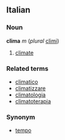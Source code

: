 ==Italian==
===Noun===
'''clima''' ''m'' (''plural'' [[climi]])

# [[climate]]

===Related terms===
*[[climatico]]
*[[climatizzare]]
*[[climatologia]]
*[[climatoterapia]]

===Synonym===
*[[tempo]]